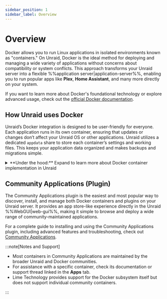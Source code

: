 ```yaml
---
sidebar_position: 1
sidebar_label: Overview
---
```



# Overview

Docker allows you to run Linux applications in isolated environments known as "containers." On Unraid, Docker is the ideal method for deploying and managing a wide variety of applications without concerns about compatibility or system conflicts. This approach transforms your Unraid server into a flexible %%application server|application-server%%, enabling you to run popular apps like **Plex**, **Home Assistant**, and many more directly on your system.

If you want to learn more about Docker's foundational technology or explore advanced usage, check out the [official Docker documentation](https://docs.docker.com/).

## How Unraid uses Docker

Unraid’s Docker integration is designed to be user-friendly for everyone. Each application runs in its own container, ensuring that updates or changes don’t affect your Unraid OS or other applications. Unraid utilizes a dedicated `appdata` share to store each container’s settings and working files. This keeps your application data organized and makes backups and migrations simple.

<details>
  <summary>**Under the hood:** Expand to learn more about Docker container implementation in Unraid</summary>

  Unraid uses Docker to create separate environments for running Linux-based applications. Each Docker container operates independently from the Unraid operating system and other containers, which enhances both stability and compatibility.

  <h4>Implementation details</h4>

  - **Storage:** All the data and programs for each container are stored in a single %%virtual disk image|virtual-disk-images%% file called `docker.img`. By default, this file is found in the `system` %%user share|user-share%%, which usually utilizes the %%cache pool|cache-pool%% for better speed.
  - **File system:** The `docker.img` file uses the %%BTRFS|btrfs%% file system and is mounted internally by Unraid. For more information on file systems, see [File systems](../manage-storage/file-systems.mdx).
  - **Configuration:** When you set up a container, Unraid saves your configuration as a %%VM XML template|vm-xml-templates%% on the flash drive. This makes it easy to reinstall or restore containers with your preferred settings.
  - **Templates:** Many popular containers come with ready-made templates, making the initial setup less complicated.
  - **Performance:** It’s a good idea to store `docker.img` on the %%cache pool|cache-pool%% (if you have one) for the best performance.
  - **Limitations:** Unraid does not natively support Docker Compose. For more complex setups, check out the [official Docker Compose documentation](https://docs.docker.com/compose/).

  :::tip

  Most users won’t need to interact with the `docker.img` file directly. However, knowing its role can be helpful for troubleshooting or understanding log messages.

  :::

</details>

## Community Applications (Plugin)

The Community Applications plugin is the easiest and most popular way to discover, install, and manage both Docker containers and plugins on your Unraid server. It provides an app store-like experience directly in the Unraid %%WebGUI|web-gui%%, making it simple to browse and deploy a wide range of community-maintained applications.

For a complete guide to installing and using the Community Applications plugin, including advanced features and troubleshooting, check out [Community Applications](./community-applications.mdx).

:::note[Notes and Support]

- Most containers in Community Applications are maintained by the broader Unraid and Docker communities.
- For assistance with a specific container, check its documentation or support thread linked in the **Apps** tab.
- Lime Technology provides support for the Docker subsystem itself but does not support individual community containers.

:::
